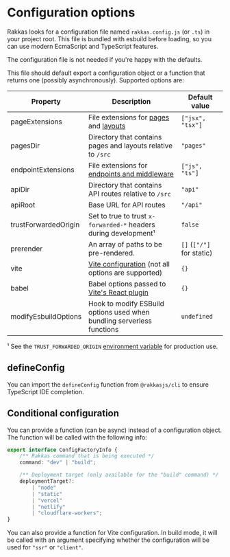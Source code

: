 # Configuration options

Rakkas looks for a configuration file named `rakkas.config.js` (or `.ts`) in your project root. This file is bundled with esbuild before loading, so you can use modern EcmaScript and TypeScript features.

The configuration file is not needed if you're happy with the defaults.

This file should default export a configuration object or a function that returns one (possibly asynchronously). Supported options are:

| Property                  | Description                                                                                                   | Default value             |
| ------------------------- | ------------------------------------------------------------------------------------------------------------- | ------------------------- |
| pageExtensions            | File extensions for [pages](./pages-and-routing) and [layouts](./layouts)                                     | `["jsx", "tsx"]`          |
| pagesDir                  | Directory that contains pages and layouts relative to `/src`                                                  | `"pages"`                 |
| endpointExtensions        | File extensions for [endpoints and middleware](./api-routes)                                                  | `["js", "ts"]`            |
| apiDir                    | Directory that contains API routes relative to `/src`                                                         | `"api"`                   |
| apiRoot                   | Base URL for API routes                                                                                       | `"/api"`                  |
| trustForwardedOrigin      | Set to true to trust `x-forwarded-*` headers during development¹                                              | `false`                   |
| prerender                 | An array of paths to be pre-rendered.                                                                         | `[]` (`["/"]` for static) |
| vite <a href="#vite" />   | [Vite configuration](https://vitejs.dev/config/) (not all options are supported)                              | `{}`                      |
| babel <a href="#babel" /> | Babel options passed to [Vite's React plugin](https://github.com/vitejs/vite/tree/main/packages/plugin-react) | `{}`                      |
| modifyEsbuildOptions      | Hook to modify ESBuild options used when bundling serverless functions                                        | `undefined`               |

¹ See the `TRUST_FORWARDED_ORIGIN` [environment variable](./environment-variables) for production use.

## defineConfig

You can import the `defineConfig` function from `@rakkasjs/cli` to ensure TypeScript IDE completion.

## Conditional configuration

You can provide a function (can be async) instead of a configuration object. The function will be called with the following info:

```typescript
export interface ConfigFactoryInfo {
	/** Rakkas command that is being executed */
	command: "dev" | "build";

	/** Deployment target (only available for the "build" command) */
	deploymentTarget?:
		| "node"
		| "static"
		| "vercel"
		| "netlify"
		| "cloudflare-workers";
}
```

You can also provide a function for Vite configuration. In build mode, it will be called with an argument specifying whether the configuration will be used for `"ssr"` or `"client"`.
